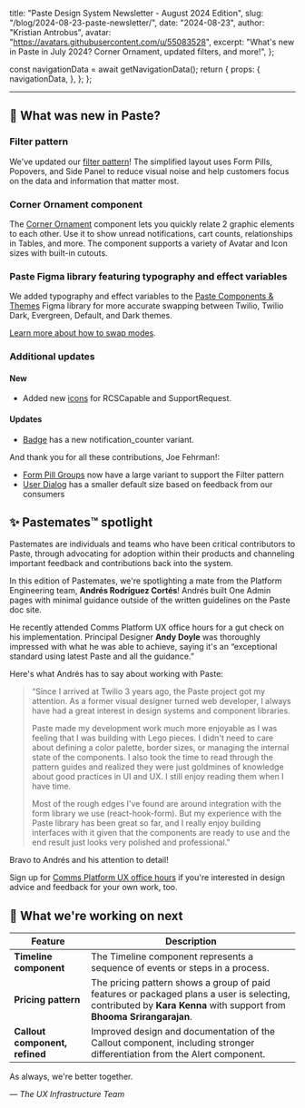   title: "Paste Design System Newsletter - August 2024 Edition",
  slug: "/blog/2024-08-23-paste-newsletter/",
  date: "2024-08-23",
  author: "Kristian Antrobus",
  avatar: "https://avatars.githubusercontent.com/u/55083528",
  excerpt: "What's new in Paste in July 2024? Corner Ornament, updated filters, and more!",
};






  const navigationData = await getNavigationData();
  return {
    props: {
      navigationData,
    },
  };
};

<ArticleHeader
  title={meta.title}
  description={meta.description}
  date={meta.date}
  machineDate={meta.date}
  author={meta.author}
  avatar={meta.avatar}
/>

---

<contentwrapper>

<PageAside data={mdxHeadings} hideFeedback />

<ArticleContent>

## 📣 What was new in Paste?

### Filter pattern

<Box marginBottom="space60">
  <Box
    borderColor="colorBorderWeaker"
    borderStyle="solid"
    borderWidth="borderWidth10"
    borderRadius="borderRadius20"
    overflow="hidden"
  >
    <Box
      as={Image}
      maxWidth="100%"
      height="100%"
      src={FiltersPattern}
      alt="Gif of Filters Pattern"
      style={{ objectFit: "contain" }}
    />
  </Box>
</Box>

We've updated our [filter pattern](/patterns/filter)! The simplified layout uses Form Pills, Popovers, and Side Panel to reduce visual noise and help customers focus on the data and information that matter most.

### Corner Ornament component

<Box width="100%" maxWidth="400px" display="block" margin="0 auto">
  <ResponsiveBorderedImage src={CornerOrnament} alt="Preview of Corner Ornament component" />
</Box>

The [Corner Ornament](/components/corner-ornament) component lets you quickly relate 2 graphic elements to each other. Use it to show unread notifications, cart counts, relationships in Tables, and more. The component supports a variety of Avatar and Icon sizes with built-in cutouts.

### Paste Figma library featuring typography and effect variables

<Box marginBottom="space60">
  <Box
    borderColor="colorBorderWeaker"
    borderStyle="solid"
    borderWidth="borderWidth10"
    borderRadius="borderRadius20"
    overflow="hidden"
  >
    <Box
      as={Image}
      maxWidth="100%"
      height="100%"
      src={FigmaTypography}
      alt="Gif of Figma Typography"
      style={{ objectFit: "contain" }}
    />
  </Box>
</Box>

We added typography and effect variables to the [Paste Components & Themes](https://www.figma.com/file/l2qtpQVMmXzQPVB3rEAA8i/Paste-Components-%26-Themes?type=design&node-id=3015-46646&mode=design&t=LavBWI8WtuCpWbz0-0) Figma library for more accurate swapping between Twilio, Twilio Dark, Evergreen, Default, and Dark themes.

[Learn more about how to swap modes](https://help.figma.com/hc/en-us/articles/15343816063383-Modes-for-variables#h_01H3ADKDF7JBTRV1Z5P1X1DZVE).

### Additional updates

#### New

- Added new [icons](/components/icon) for RCSCapable and SupportRequest.

#### Updates

- [Badge](/components/badge#counter) has a new notification_counter variant.

And thank you for all these contributions, Joe Fehrman!:

- [Form Pill Groups](/components/form-pill-group#large) now have a large variant to support the Filter pattern
- [User Dialog](/components/user-dialog) has a smaller default size based on feedback from our consumers

## ✨ Pastemates™ spotlight

Pastemates are individuals and teams who have been critical contributors to Paste, through advocating for adoption within their products and channeling important feedback and contributions back into the system.

<Box width="100%" maxWidth="200px" display="block" margin="0 auto">
  <ResponsiveBorderedImage src={AndresCortez} alt="Joe Fehrman" />
</Box>

In this edition of Pastemates, we're spotlighting a mate from the Platform Engineering team, **Andrés Rodríguez Cortés**! Andrés built One Admin pages with minimal guidance outside of the written guidelines on the Paste doc site.

He recently attended Comms Platform UX office hours for a gut check on his implementation. Principal Designer **Andy Doyle** was thoroughly impressed with what he was able to achieve, saying it's an “exceptional standard using latest Paste and all the guidance.”

<Box marginBottom="space60">
  <Box
    borderColor="colorBorderWeaker"
    borderStyle="solid"
    borderWidth="borderWidth10"
    borderRadius="borderRadius20"
    overflow="hidden"
  >
    <Box
      as={Image}
      maxWidth="100%"
      height="100%"
      src={PasteMateUI}
      alt="Example of Pastemates UI work"
      style={{ objectFit: "contain" }}
    />
  </Box>
</Box>

Here's what Andrés has to say about working with Paste:

<Blockquote>
“Since I arrived at Twilio 3 years ago, the Paste project got my attention. As a former visual designer turned web developer, I always have had a great interest in design systems and component libraries.

Paste made my development work much more enjoyable as I was feeling that I was building with Lego pieces. I didn't need to care about defining a color palette, border sizes, or managing the internal state of the components. I also took the time to read through the pattern guides and realized they were just goldmines of knowledge about good practices in UI and UX. I still enjoy reading them when I have time.

Most of the rough edges I've found are around integration with the form library we use (react-hook-form). But my experience with the Paste library has been great so far, and I really enjoy building interfaces with it given that the components are ready to use and the end result just looks very polished and professional.”

</Blockquote>

Bravo to Andrés and his attention to detail!

Sign up for [Comms Platform UX office hours](https://airtable.com/appszlqNhBPkOhjqA/shrRkluqJRg1fade0/tblbiQQjRGR9tXygz) if you're interested in design advice and feedback for your own work, too.

## 👀 What we're working on next

| Feature                        | Description                                                                                                                                                         |
| ------------------------------ | ------------------------------------------------------------------------------------------------------------------------------------------------------------------- |
| **Timeline component**         | The Timeline component represents a sequence of events or steps in a process.                                                                                       |
| **Pricing pattern**            | The pricing pattern shows a group of paid features or packaged plans a user is selecting, contributed by **Kara Kenna** with support from **Bhooma Srirangarajan**. |
| **Callout component, refined** | Improved design and documentation of the Callout component, including stronger differentiation from the Alert component.                                            |

<Box marginBottom="space120" />

As always, we're better together.

<em>— The UX Infrastructure Team</em>

</ArticleContent>

</contentwrapper>
